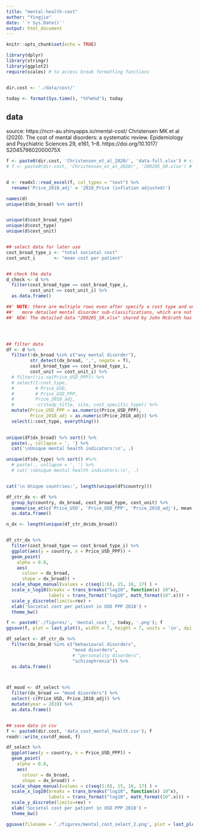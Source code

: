 ```yaml
---
title: "mental-health-cost"
author: "Yingjie"
date: '`r Sys.Date()`'
output: html_document
---
```


```r
knitr::opts_chunk$set(echo = TRUE)

library(dplyr)
library(stringr)
library(ggplot2)
require(scales) # to access break formatting functions


dir.cost <- './data/cost/'

today <- format(Sys.time(), "%Y%m%d"); today
```


## data

  source: https://ncrr-au.shinyapps.io/mental-cost/
  Christensen MK et al (2020). The cost of mental disorders: a systematic review. Epidemiology and Psychiatric Sciences 29, e161, 1–8. https://doi.org/10.1017/ S204579602000075X
  
```r
f <- paste0(dir.cost, 'Christensen_et_al_2020/', 'data-full.xlsx') # simplified data shared online 
# f <- paste0(dir.cost, 'Christensen_et_al_2020/', '200205_SR.xlsx') # detailed data shared by John McGrath


d <- readxl::read_excel(f, col_types = "text") %>%
  rename('Price_2018_adj' = '2018_Price (inflation adjusted)')

names(d)
unique(d$dx_broad) %>% sort()


unique(d$cost_broad_type)
unique(d$cost_type)
unique(d$cost_unit)


## select data for later use
cost_broad_type_i <- "total societal cost"
cost_unit_i       <- "mean cost per patient"


## check the data
d_check <- d %>%
  filter(cost_broad_type == cost_broad_type_i,
         cost_unit == cost_unit_i) %>%
  as.data.frame()

##' NOTE: there are multiple rows even after specify a cost type and unit, this is because there are 
##'   more detailed mental disorder sub-classifications, which are not included in the shared data "data-full.xlsx". 
##' NEW: The detailed data "200205_SR.xlsx" shared by John McGrath has more information. 




## filter data
df <- d %>%
  filter(!dx_broad %in% c("any mental disorder"), 
         str_detect(dx_broad, ',', negate = T),
         cost_broad_type == cost_broad_type_i,
         cost_unit == cost_unit_i) %>%
  # filter(!is.na(Price_USD_PPP)) %>%
  # select(1:cost_type, 
  #        # Price_USD, 
  #        # Price_USD_PPP, 
  #        Price_2018_adj,
  #        -c(study_title, site, cost_specific_type)) %>%
  mutate(Price_USD_PPP = as.numeric(Price_USD_PPP),
         Price_2018_adj = as.numeric(Price_2018_adj)) %>%
  select(1:cost_type, everything())
  

unique(df$dx_broad) %>% sort() %>%
  paste(., collapse = ', ') %>%
  cat('\nUnique mental health indicators:\n', .)

unique(df$dx_type) %>% sort() #%>%
  # paste(., collapse = ', ') %>%
  # cat('\nUnique mental health indicators:\n', .)


cat('\n Unique countries:', length(unique(df$country)))
```


```r


df_ctr_dx <- df %>%
  group_by(country, dx_broad, cost_broad_type, cost_unit) %>%
  summarise_at(c('Price_USD', 'Price_USD_PPP', 'Price_2018_adj'), mean, na.rm = TRUE) %>%
  as.data.frame()

n_dx <- length(unique(df_ctr_dx$dx_broad))


df_ctr_dx %>%
  filter(cost_broad_type == cost_broad_type_i) %>%
  ggplot(aes(y = country, x = Price_USD_PPP)) + 
  geom_point(
    alpha = 0.8,
    aes(
      colour = dx_broad,
      shape = dx_broad)) +
  scale_shape_manual(values = c(seq(1:6), 15, 16, 17) ) +
  scale_x_log10(breaks = trans_breaks("log10", function(x) 10^x),
                labels = trans_format("log10", math_format(10^.x))) +
  scale_y_discrete(limits=rev) +
  xlab('Societal cost per patient in USD PPP 2018') +
  theme_bw()

f <- paste0('./figures/', 'mental_cost_', today, '.png'); f
ggsave(f, plot = last_plot(), width = 7, height = 7, units = 'in', dpi = 300, bg = NULL)
```



```r
df_select <- df_ctr_dx %>%
  filter(dx_broad %in% c("behavioural disorders", 
                         "mood disorders", 
                         # "personality disorders", 
                         "schizophrenia")) %>%
  as.data.frame() 



df_mood <- df_select %>%
  filter(dx_broad == "mood disorders") %>%
  select(-c(Price_USD, Price_2018_adj)) %>%
  mutate(year = 2018) %>%
  as.data.frame()


## save data in csv
f <- paste0(dir.cost, 'data_cost_mental_health.csv'); f
readr::write_csv(df_mood, f)

```



```r
df_select %>%
  ggplot(aes(y = country, x = Price_USD_PPP)) + 
  geom_point(
    alpha = 0.8,
    aes(
      colour = dx_broad,
      shape = dx_broad)) +
  scale_shape_manual(values = c(seq(1:6), 15, 16, 17) ) +
  scale_x_log10(breaks = trans_breaks("log10", function(x) 10^x),
                labels = trans_format("log10", math_format(10^.x))) +
  scale_y_discrete(limits=rev) +
  xlab('Societal cost per patient in USD PPP 2018') +
  theme_bw()

ggsave(filename = './figures/mental_cost_select_2.png', plot = last_plot(), width = 7, height = 7, units = 'in', dpi = 300, bg = NULL)
```

